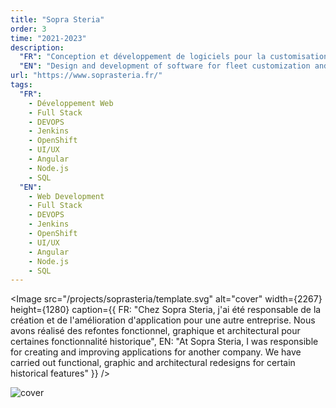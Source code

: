```yaml
---
title: "Sopra Steria"
order: 3
time: "2021-2023"
description:
  "FR": "Conception et développement de logiciels pour la customisation de flotte et des actions effectuées durant la construction d'avions (plus de 10 000)"
  "EN": "Design and development of software for fleet customization and actions performed during aircraft construction (over 10,000)"
url: "https://www.soprasteria.fr/"
tags:
  "FR":
    - Développement Web
    - Full Stack
    - DEVOPS
    - Jenkins
    - OpenShift
    - UI/UX
    - Angular
    - Node.js
    - SQL
  "EN":
    - Web Development
    - Full Stack
    - DEVOPS
    - Jenkins
    - OpenShift
    - UI/UX
    - Angular
    - Node.js
    - SQL
---
```


<Image
  src="/projects/soprasteria/template.svg"
  alt="cover"
  width={2267}
  height={1280}
  caption={{
    FR: "Chez Sopra Steria, j'ai été responsable de la création et de l'amélioration d'application pour une autre entreprise. Nous avons réalisé des refontes fonctionnel, graphique et architectural pour certaines fonctionnalité historique",
    EN: "At Sopra Steria, I was responsible for creating and improving applications for another company. We have carried out functional, graphic and architectural redesigns for certain historical features"
  }}
/>

<Image
  src="/projects/soprasteria/navbar.svg"
  alt="cover"
  width={2267}
  height={1280}
/>
